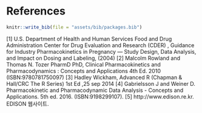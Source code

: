 # References {-}

```r
knitr::write_bib(file = "assets/bib/packages.bib")
```

[1] U.S. Department of Health and Human Services Food and Drug Administration Center for Drug Evaluation and Research (CDER) , Guidance for Industry Pharmacokinetics in Pregnancy — Study Design, Data Analysis, and Impact on Dosing and Labeling, (2004)
[2] Malcolm Rowland and Thomas N. Tozer PharmD PhD, Clinical Pharmacokinetics and Pharmacodynamics : Concepts and Applications 4th Ed. 2010 (ISBN:9780781750097)
[3] Hadley Wickham, Advanced R (Chapman & Hall/CRC The R Series) 1st Ed ,25 sep 2014
[4] Gabrielsson J and Weiner D. Pharmacokinetic and Pharmacodynamic Data Analysis - Concepts and Applications. 5th ed. 2016. (ISBN:9198299107).
[5] http://www.edison.re.kr. EDISON 웹사이트. 

